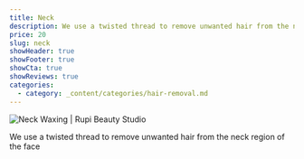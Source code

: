 ```yaml
---
title: Neck
description: We use a twisted thread to remove unwanted hair from the neck region of the face
price: 20
slug: neck
showHeader: true
showFooter: true
showCta: true
showReviews: true
categories:
  - category: _content/categories/hair-removal.md
---
```


![Neck Waxing | Rupi Beauty Studio](/uploads/services/wax-sheet.webp 'Neck Waxing  | Rupi Beauty Studio')

We use a twisted thread to remove unwanted hair from the neck region of the face
